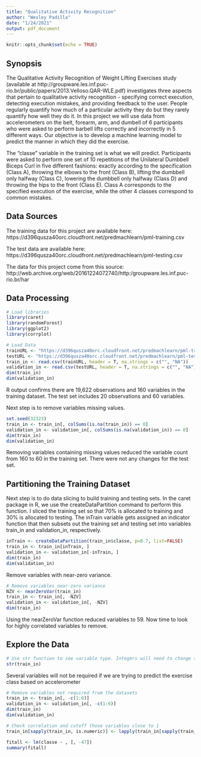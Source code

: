 ```yaml
---
title: "Qualitative Activity Recognition"
author: "Wesley Padilla"
date: "1/24/2021"
output: pdf_document
---
```


```r
knitr::opts_chunk$set(echo = TRUE)
```

## Synopsis  

The Qualitative Activity Recognition of Weight Lifting Exercises study (available at http://groupware.les.inf.puc-rio.br/public/papers/2013.Velloso.QAR-WLE.pdf) investigates three aspects that pertain to qualitative activity recognition - specifying correct execution, detecting execution mistakes, and providing feedback to the user. People regularly quantify how much of a particular activity they do but they rarely quantify how well they do it.  In this project we will use data from accelerometers on the belt, forearm, arm, and dumbell of 6 participants who were asked to perform barbell lifts correctly and incorrectly in 5 different ways.  Our objective is to develop a machine learning model to predict the manner in which they did the exercise.  

The "classe" variable in the training set is what we will predict.  Participants were asked to perform one set of 10 repetitions of the Unilateral Dumbbell Biceps Curl in five different fashions: exactly according to the specification (Class A), throwing the elbows to the front (Class B), lifting the dumbbell only halfway (Class C), lowering the dumbbell only halfway (Class D) and throwing the hips to the front (Class E). Class A corresponds to the specified execution of the exercise, while the other 4 classes correspond to common mistakes.  

## Data Sources

The training data for this project are available here:   
https://d396qusza40orc.cloudfront.net/predmachlearn/pml-training.csv   

The test data are available here:  
https://d396qusza40orc.cloudfront.net/predmachlearn/pml-testing.csv    

The data for this project come from this source:   http://web.archive.org/web/20161224072740/http:/groupware.les.inf.puc-rio.br/har   

## Data Processing   

```r
# Load libraries
library(caret)
library(randomForest)
library(ggplot2)
library(corrplot)
```

```r
# Load Data
trainURL <- "https://d396qusza40orc.cloudfront.net/predmachlearn/pml-training.csv"
testURL <- "https://d396qusza40orc.cloudfront.net/predmachlearn/pml-testing.csv"
train_in <- read.csv(trainURL, header = T, na.strings = c("", "NA"))
validation_in <- read.csv(testURL, header = T, na.strings = c("", "NA")) 
dim(train_in)
dim(validation_in)
```

R output confirms there are 19,622 observations and 160 variables in the training dataset. The test set includes 20 observations and 60 variables.   

Next step is to remove variables missing values.  

```r
set.seed(32323)
train_in <- train_in[, colSums(is.na(train_in)) == 0]
validation_in <- validation_in[, colSums(is.na(validation_in)) == 0]
dim(train_in)
dim(validation_in)
```

Removing variables containing missing values reduced the variable count from 160 to 60 in the training set. There were not any changes for the test set.  

## Partitioning the Training Dataset   

Next step is to do data slicing to build training and testing sets.  In the caret package in R, we use the createDataPartition command to perform this function. I sliced the training set so that 70% is allocated to training and 30% is allocated to testing. The inTrain variable gets assigned an indicator function that then subsets out the training set and testing set into variables train_in and validation_in, respectively.      

```r
inTrain <- createDataPartition(train_in$classe, p=0.7, list=FALSE)
train_in <- train_in[inTrain, ]
validation_in <- validation_in[-inTrain, ]
dim(train_in)
dim(validation_in)
```

Remove variables with near-zero variance.   
```r
# Remove variables near-zero variance
NZV <- nearZeroVar(train_in)
train_in <- train_in[, -NZV]
validation_in <- validation_in[, -NZV]
dim(train_in)
```
Using the nearZeroVar function reduced variables to 59. Now time to look for highly correlated variables to remove.   


## Explore the Data

```r
# Use str function to see variable type. Integers will need to change to numeric.  
str(train_in)
```

Several variables will not be required if we are trying to predict the exercise class based on accelerometer 
```r
# Remove variables not required from the datasets  
train_in <- train_in[, -c(1:6)]
validation_in <- validation_in[, -c(1:6)]
dim(train_in)
dim(validation_in)
```


```r
# Check correlation and cutoff those variables close to 1
train_in[sapply(train_in, is.numeric)] <- lapply(train_in[sapply(train_in, is.numeric)], as.factor)
```




```r
fitall <- lm(classe ~ , [, -47])
summary(fitall)
```










